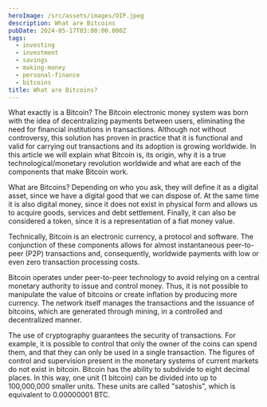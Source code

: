 ```yaml
---
heroImage: /src/assets/images/OIP.jpeg
description: What are Bitcoins
pubDate: 2024-05-17T03:00:00.000Z
tags:
  - investing
  - investment
  - savings
  - making-money
  - personal-finance
  - bitcoins
title: What are Bitcoins?
---
```


What exactly is a Bitcoin?
The Bitcoin electronic money system was born with the idea of decentralizing payments between users, eliminating the need for financial institutions in transactions. Although not without controversy, this solution has proven in practice that it is functional and valid for carrying out transactions and its adoption is growing worldwide. In this article we will explain what Bitcoin is, its origin, why it is a true technological/monetary revolution worldwide and what are each of the components that make Bitcoin work.

What are Bitcoins?
Depending on who you ask, they will define it as a digital asset, since we have a digital good that we can dispose of. At the same time it is also digital money, since it does not exist in physical form and allows us to acquire goods, services and debt settlement. Finally, it can also be considered a token, since it is a representation of a fiat money value.


Technically, Bitcoin is an electronic currency, a protocol and software. The conjunction of these components allows for almost instantaneous peer-to-peer (P2P) transactions and, consequently, worldwide payments with low or even zero transaction processing costs. 


Bitcoin operates under peer-to-peer technology to avoid relying on a central monetary authority to issue and control money. Thus, it is not possible to manipulate the value of bitcoins or create inflation by producing more currency. The network itself manages the transactions and the issuance of bitcoins, which are generated through mining, in a controlled and decentralized manner. 


The use of cryptography guarantees the security of transactions. For example, it is possible to control that only the owner of the coins can spend them, and that they can only be used in a single transaction. The figures of control and supervision present in the monetary systems of current markets do not exist in bitcoin.
Bitcoin has the ability to subdivide to eight decimal places. In this way, one unit (1 bitcoin) can be divided into up to 100,000,000 smaller units. These units are called "satoshis", which is equivalent to 0.00000001 BTC.
